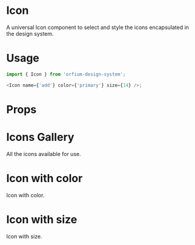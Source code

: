 
<Meta title="Design System|Icon" component={Icon} />

# Icon

A universal Icon component to select and style the icons encapsulated in the design system.

# Usage

```js
import { Icon } from 'orfium-design-system';

<Icon name={'add'} color={'primary'} size={14} />;
```

# Props

<Props of={Icon} />

# Icons Gallery

All the icons available for use.

<Preview>
  <Story name="Icons Gallery">
    <Stack>
      <PresentComponent name={'add'}>
        <Icon name={'add'} />
      </PresentComponent>
      <PresentComponent name={'fatArrowDown'}>
        <Icon name={'fatArrowDown'} />
       </PresentComponent>
    </Stack>
  </Story>
</Preview>

# Icon with color

Icon with color.

<Preview>
  <Story name="Icon with color">
    <Stack>
       <PresentComponent name={'primary'}>
        <Icon name={'add'} color={'primary'} />
       </PresentComponent>
       <PresentComponent name={'secondary'}>
         <Icon name={'add'} color={'secondary'} />
       </PresentComponent>
       <PresentComponent name={'success'}>
         <Icon name={'add'} color={'success'} />
       </PresentComponent>
       <PresentComponent name={'error'}>
         <Icon name={'add'} color={'error'} />
       </PresentComponent>
       <PresentComponent name={'info'}>
         <Icon name={'add'} color={'info'} />
       </PresentComponent>
       <PresentComponent name={'warning'}>
         <Icon name={'add'} color={'warning'} />
       </PresentComponent>
       <PresentComponent name={'branded1'}>
         <Icon name={'add'} color={'branded1'} />
       </PresentComponent>
       <PresentComponent name={'branded2'}>
         <Icon name={'add'} color={'branded2'} />
       </PresentComponent>
    </Stack>
  </Story>
</Preview>


# Icon with size

Icon with size.

<Preview>
  <Story name="Icon with size">
    <Stack>
       <PresentComponent name={'default'}>
         <Icon name={'add'} />
       </PresentComponent>
       <PresentComponent name={'20'}>
         <Icon name={'add'} size={20} />
       </PresentComponent>
       <PresentComponent name={'46'}>
         <Icon name={'add'} size={46} />
       </PresentComponent>
    </Stack>
  </Story>
</Preview>

